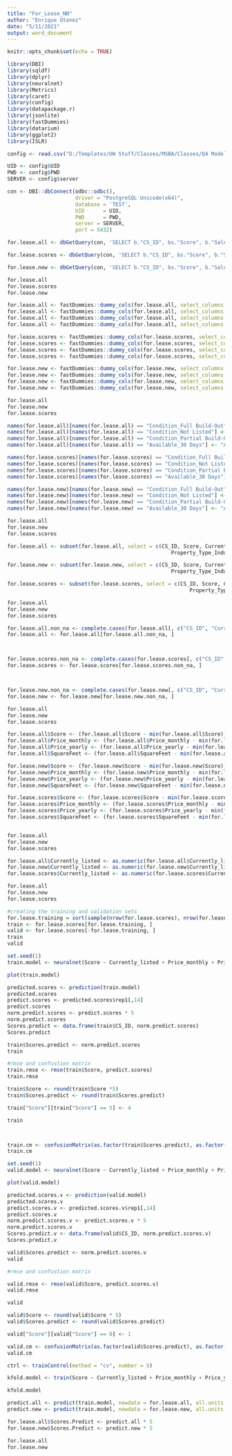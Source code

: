 ```yaml
---
title: "For_Lease_NN"
author: "Enrique Otanez"
date: "5/11/2021"
output: word_document
---
```


```r
knitr::opts_chunk$set(echo = TRUE)
```

```r
library(DBI)
library(sqldf)
library(dplyr)
library(neuralnet)
library(Metrics)
library(caret)
library(config)
library(datapackage.r)
library(jsonlite)
library(fastDummies)
library(datarium)
library(ggplot2)
library(ISLR)
```

```r
config <- read.csv("D:/Templates/UW Stuff/Classes/MSBA/Classes/Q4 Models/Config_File.csv")

UID <- config$UID
PWD <- config$PWD
SERVER <- config$server

con <- DBI::dbConnect(odbc::odbc(),
                      driver = "PostgreSQL Unicode(x64)",
                      database = 'TEST',
                      UID      = UID,
                      PWD      = PWD,
                      server = SERVER,
                      port = 5432)
```

```r
for.lease.all <- dbGetQuery(con, 'SELECT b."CS_ID", bs."Score", b."Sale_Lease", b."City", b."Property_Type", b."SquareFeet", b."Currently_listed", b."Price_monthly", b."Price_yearly", b."Space", b."Condition", b."Available", b."Term" FROM "Building" b LEFT JOIN "Building_Score" bs ON b."CS_ID" = bs.cs_id WHERE b."Sale_Lease" = \'Lease\';')

for.lease.scores <- dbGetQuery(con, 'SELECT b."CS_ID", bs."Score", b."Sale_Lease", b."City", b."Property_Type", b."SquareFeet", b."Currently_listed", b."Price_monthly", b."Price_yearly", b."Space", b."Condition", b."Available", b."Term" FROM "Building" b INNER JOIN "Building_Score" bs ON b."CS_ID" = bs.cs_id WHERE b."Sale_Lease" = \'Lease\';')

for.lease.new <- dbGetQuery(con, 'SELECT b."CS_ID", bs."Score", b."Sale_Lease", b."City", b."Property_Type", b."SquareFeet", b."Currently_listed", b."Price_monthly", b."Price_yearly", b."Space", b."Condition", b."Available", b."Term" FROM "Building" b LEFT JOIN "Building_Score" bs ON b."CS_ID" = bs.cs_id WHERE b."Sale_Lease" = \'Lease\' OR bs."Score" IS NULL;')

for.lease.all
for.lease.scores
for.lease.new
```

```r
for.lease.all <- fastDummies::dummy_cols(for.lease.all, select_columns = "City")
for.lease.all <- fastDummies::dummy_cols(for.lease.all, select_columns = "Property_Type")
for.lease.all <- fastDummies::dummy_cols(for.lease.all, select_columns = "Condition")
for.lease.all <- fastDummies::dummy_cols(for.lease.all, select_columns = "Available")

for.lease.scores <- fastDummies::dummy_cols(for.lease.scores, select_columns = "City")
for.lease.scores <- fastDummies::dummy_cols(for.lease.scores, select_columns = "Property_Type")
for.lease.scores <- fastDummies::dummy_cols(for.lease.scores, select_columns = "Condition")
for.lease.scores <- fastDummies::dummy_cols(for.lease.scores, select_columns = "Available")

for.lease.new <- fastDummies::dummy_cols(for.lease.new, select_columns = "City")
for.lease.new <- fastDummies::dummy_cols(for.lease.new, select_columns = "Property_Type")
for.lease.new <- fastDummies::dummy_cols(for.lease.new, select_columns = "Condition")
for.lease.new <- fastDummies::dummy_cols(for.lease.new, select_columns = "Available")

for.lease.all
for.lease.new
for.lease.scores
```
```r
names(for.lease.all)[names(for.lease.all) == "Condition_Full Build-Out"] <- "Condition_Full_Build_Out"
names(for.lease.all)[names(for.lease.all) == "Condition_Not Listed"] <- "Condition_Not_Listed"
names(for.lease.all)[names(for.lease.all) == "Condition_Partial Build-Out"] <- "Condition_Partial_Build_Out"
names(for.lease.all)[names(for.lease.all) == "Available_30 Days"] <- "Available_30_Days"

names(for.lease.scores)[names(for.lease.scores) == "Condition_Full Build-Out"] <- "Condition_Full_Build_Out"
names(for.lease.scores)[names(for.lease.scores) == "Condition_Not Listed"] <- "Condition_Not_Listed"
names(for.lease.scores)[names(for.lease.scores) == "Condition_Partial Build-Out"] <- "Condition_Partial_Build_Out"
names(for.lease.scores)[names(for.lease.scores) == "Available_30 Days"] <- "Available_30_Days"

names(for.lease.new)[names(for.lease.new) == "Condition_Full Build-Out"] <- "Condition_Full_Build_Out"
names(for.lease.new)[names(for.lease.new) == "Condition_Not Listed"] <- "Condition_Not_Listed"
names(for.lease.new)[names(for.lease.new) == "Condition_Partial Build-Out"] <- "Condition_Partial_Build_Out"
names(for.lease.new)[names(for.lease.new) == "Available_30 Days"] <- "Available_30_Days"

for.lease.all
for.lease.new
for.lease.scores
```

```r
for.lease.all <- subset(for.lease.all, select = c(CS_ID, Score, Currently_listed, Price_monthly, Price_yearly, SquareFeet, City_Puyallup, City_Tacoma, 
                                                     Property_Type_Industrial, Property_Type_Office, Condition_Full_Build_Out, Condition_Not_Listed,                                                                    Condition_Partial_Build_Out, Available_30_Days, Available_Now))

for.lease.new <- subset(for.lease.new, select = c(CS_ID, Score, Currently_listed, Price_monthly, Price_yearly, SquareFeet, City_Puyallup, City_Tacoma, 
                                                     Property_Type_Industrial, Property_Type_Office,Condition_Full_Build_Out, Condition_Not_Listed,                                                                    Condition_Partial_Build_Out, Available_30_Days, Available_Now))

for.lease.scores <- subset(for.lease.scores, select = c(CS_ID, Score, Currently_listed, Price_monthly, Price_yearly, SquareFeet, City_Puyallup, City_Tacoma, 
                                                           Property_Type_Industrial, Property_Type_Office,Condition_Full_Build_Out, Condition_Not_Listed,                                                                    Condition_Partial_Build_Out, Available_30_Days, Available_Now))

for.lease.all
for.lease.new
for.lease.scores
```

```r
for.lease.all.non_na <- complete.cases(for.lease.all[, c("CS_ID", "Currently_listed", "Price_monthly", "Price_yearly", "SquareFeet", "City_Puyallup",                                                                      "City_Tacoma", "Property_Type_Industrial", "Property_Type_Office", "Condition_Full_Build_Out",                                                                    "Condition_Not_Listed", "Condition_Partial_Build_Out", "Available_30_Days", "Available_Now")])
for.lease.all <- for.lease.all[for.lease.all.non_na, ]



for.lease.scores.non_na <- complete.cases(for.lease.scores[, c("CS_ID", "Currently_listed", "Price_monthly", "Price_yearly", "SquareFeet",                                                                                       "City_Puyallup", "City_Tacoma", "Property_Type_Industrial", "Property_Type_Office",                                                                               "Condition_Full_Build_Out", "Condition_Not_Listed", "Condition_Partial_Build_Out",                                                                                "Available_30_Days", "Available_Now")])
for.lease.scores <- for.lease.scores[for.lease.scores.non_na, ]



for.lease.new.non_na <- complete.cases(for.lease.new[, c("CS_ID", "Currently_listed", "Price_monthly", "Price_yearly", "SquareFeet", "City_Puyallup",                                                                      "City_Tacoma", "Property_Type_Industrial", "Property_Type_Office", "Condition_Full_Build_Out",                                                                    "Condition_Not_Listed", "Condition_Partial_Build_Out", "Available_30_Days", "Available_Now")])
for.lease.new <- for.lease.new[for.lease.new.non_na, ]

for.lease.all
for.lease.new
for.lease.scores
```

```r
for.lease.all$Score <- (for.lease.all$Score - min(for.lease.all$Score))/(max(for.lease.all$Score) - min(for.lease.all$Score))
for.lease.all$Price_monthly <- (for.lease.all$Price_monthly - min(for.lease.all$Price_monthly))/(max(for.lease.all$Price_monthly) -                                                               min(for.lease.all$Price_monthly))
for.lease.all$Price_yearly <- (for.lease.all$Price_yearly - min(for.lease.all$Price_yearly))/(max(for.lease.all$Price_yearly) -                                                                  min(for.lease.all$Price_yearly))
for.lease.all$SquareFeet <- (for.lease.all$SquareFeet - min(for.lease.all$SquareFeet))/(max(for.lease.all$SquareFeet) -                                                                        min(for.lease.all$SquareFeet))

for.lease.new$Score <- (for.lease.new$Score - min(for.lease.new$Score))/(max(for.lease.new$Score) - min(for.lease.new$Score))
for.lease.new$Price_monthly <- (for.lease.new$Price_monthly - min(for.lease.new$Price_monthly))/(max(for.lease.new$Price_monthly) -                                                               min(for.lease.new$Price_monthly))
for.lease.new$Price_yearly <- (for.lease.new$Price_yearly - min(for.lease.new$Price_yearly))/(max(for.lease.new$Price_yearly) -                                                                  min(for.lease.new$Price_yearly))
for.lease.new$SquareFeet <- (for.lease.new$SquareFeet - min(for.lease.new$SquareFeet))/(max(for.lease.new$SquareFeet) -                                                                        min(for.lease.new$SquareFeet))

for.lease.scores$Score <- (for.lease.scores$Score - min(for.lease.scores$Score))/(max(for.lease.scores$Score) - min(for.lease.scores$Score))
for.lease.scores$Price_monthly <- (for.lease.scores$Price_monthly - min(for.lease.scores$Price_monthly))/(max(for.lease.scores$Price_monthly) -                                                      min(for.lease.scores$Price_monthly))
for.lease.scores$Price_yearly <- (for.lease.scores$Price_yearly - min(for.lease.scores$Price_yearly))/(max(for.lease.scores$Price_yearly) -                                                         min(for.lease.scores$Price_yearly))
for.lease.scores$SquareFeet <- (for.lease.scores$SquareFeet - min(for.lease.scores$SquareFeet))/(max(for.lease.scores$SquareFeet) -                                                               min(for.lease.scores$SquareFeet))


for.lease.all
for.lease.new
for.lease.scores
```

```r
for.lease.all$Currently_listed <- as.numeric(for.lease.all$Currently_listed)
for.lease.new$Currently_listed <- as.numeric(for.lease.new$Currently_listed)
for.lease.scores$Currently_listed <- as.numeric(for.lease.scores$Currently_listed)

for.lease.all
for.lease.new
for.lease.scores
```


```r
#creating the training and validation sets
for.lease.training = sort(sample(nrow(for.lease.scores), nrow(for.lease.scores)*0.7))
train <- for.lease.scores[for.lease.training, ]
valid <- for.lease.scores[-for.lease.training, ]
train
valid
```

```r
set.seed(1)
train.model <- neuralnet(Score ~ Currently_listed + Price_monthly + Price_yearly + SquareFeet + City_Puyallup + City_Tacoma + Property_Type_Industrial + Property_Type_Office + Condition_Full_Build_Out + Condition_Not_Listed + Condition_Partial_Build_Out + Available_30_Days + Available_Now, data = train, linear.output = F, hidden = c(5,1))

plot(train.model)
```


```r
predicted.scores <- prediction(train.model)
predicted.scores
predict.scores <- predicted.scores$rep1[,14]
predict.scores
norm.predict.scores <- predict.scores * 5
norm.predict.scores
Scores.predict <- data.frame(train$CS_ID, norm.predict.scores)
Scores.predict

train$Scores.predict <- norm.predict.scores
train
```

```r
#rmse and confustion matrix
train.rmse <- rmse(train$Score, predict.scores)
train.rmse

train$Score <- round(train$Score *5)
train$Scores.predict <- round(train$Scores.predict)

train["Score"][train["Score"] == 5] <- 4

train



train.cm <- confusionMatrix(as.factor(train$Scores.predict), as.factor(train$Score))
train.cm
```


```r
set.seed(1)
valid.model <- neuralnet(Score ~ Currently_listed + Price_monthly + Price_yearly + SquareFeet + City_Puyallup + City_Tacoma + Property_Type_Industrial + Property_Type_Office + Condition_Full_Build_Out + Condition_Not_Listed + Condition_Partial_Build_Out + Available_30_Days + Available_Now, data = valid, linear.output = F, hidden = c(5,1))

plot(valid.model)
```


```r
predicted.scores.v <- prediction(valid.model)
predicted.scores.v
predict.scores.v <- predicted.scores.v$rep1[,14]
predict.scores.v
norm.predict.scores.v <- predict.scores.v * 5
norm.predict.scores.v
Scores.predict.v <- data.frame(valid$CS_ID, norm.predict.scores.v)
Scores.predict.v

valid$Scores.predict <- norm.predict.scores.v
valid
```

```r
#rmse and confustion matrix

valid.rmse <- rmse(valid$Score, predict.scores.v)
valid.rmse

valid

valid$Score <- round(valid$Score * 5)
valid$Scores.predict <- round(valid$Scores.predict)

valid["Score"][valid["Score"] == 0] <- 1

valid.cm <- confusionMatrix(as.factor(valid$Scores.predict), as.factor(valid$Score))
valid.cm
```


```r
ctrl <- trainControl(method = "cv", number = 5)

kfold.model <- train(Score ~ Currently_listed + Price_monthly + Price_yearly + SquareFeet + City_Puyallup + City_Tacoma + Property_Type_Industrial + Property_Type_Office + Condition_Full_Build_Out + Condition_Not_Listed + Condition_Partial_Build_Out + Available_30_Days + Available_Now, data = train, linear.output = F, method = "neuralnet", trControl = ctrl)

kfold.model
```

```r
predict.all <- predict(train.model, newdata = for.lease.all, all.units = FALSE)
predict.new <- predict(train.model, newdata = for.lease.new, all.units = FALSE)

for.lease.all$Scores.Predict <- predict.all * 5
for.lease.new$Scores.Predict <- predict.new * 5

for.lease.all
for.lease.new

```

